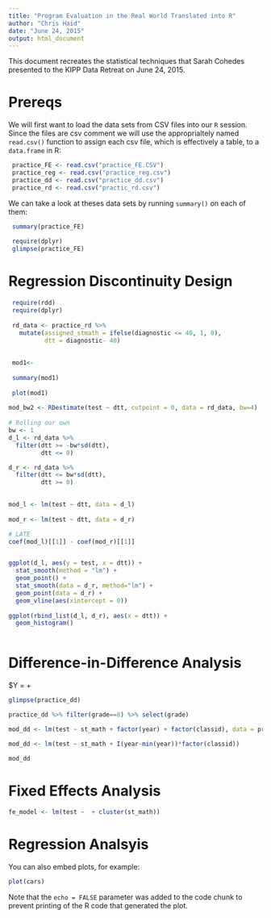 ```yaml
---
title: "Program Evaluation in the Real World Translated into R"
author: "Chris Haid"
date: "June 24, 2015"
output: html_document
---
```


This document recreates the statistical techniques that Sarah Cohedes presented to the KIPP Data Retreat on June 24, 2015.


# Prereqs

We will first want to load the data sets from CSV files into our `R` session. 
Since the files are csv comment we will use the approprialtely named `read.csv()` function to assign each csv file, which is effectively a table, to a `data.frame` in R:

```r
 practice_FE <- read.csv("practice_FE.CSV")
 practice_reg <- read.csv("practice_reg.csv")
 practice_dd <- read.csv("practice_dd.csv")
 practice_rd <- read.csv("practic_rd.csv")
```
We can take a look at theses data sets by running `summary()` on each of them:

```r
 summary(practice_FE)
 
 require(dplyr)
 glimpse(practice_FE)
```

# Regression Discontinuity Design 
```r

 require(rdd)
 require(dplyr)
 
 rd_data <- practice_rd %>%
   mutate(assigned_stmath = ifelse(diagnostic <= 40, 1, 0),
          dtt = diagnostic- 40)
 
 
 mod1<-
 
 summary(mod1)
 
 plot(mod1)
 
mod_bw2 <- RDestimate(test ~ dtt, cutpoint = 0, data = rd_data, bw=4)
 
# Rolling our own
bw <- 1
d_l <- rd_data %>% 
  filter(dtt >= -bw*sd(dtt),
         dtt <= 0)

d_r <- rd_data %>% 
  filter(dtt <= bw*sd(dtt),
         dtt >= 0)

 
mod_l <- lm(test ~ dtt, data = d_l)
            
mod_r <- lm(test ~ dtt, data = d_r)

# LATE
coef(mod_l)[[1]] - coef(mod_r)[[1]]


ggplot(d_l, aes(y = test, x = dtt)) +
  stat_smooth(method = "lm") + 
  geom_point() +
  stat_smooth(data = d_r, method="lm") + 
  geom_point(data = d_r) + 
  geom_vline(aes(xintercept = 0))
 
ggplot(rbind_list(d_l, d_r), aes(x = dtt)) + 
  geom_histogram()
 
```

# Difference-in-Difference Analysis

$Y = \alpha + \beta\text{post}\times\text{Treat}
```r
glimpse(practice_dd)

practice_dd %>% filter(grade==8) %>% select(grade) 

mod_dd <- lm(test ~ st_math + factor(year) + factor(classid), data = practice_dd)

mod_dd <- lm(test ~ st_math + I(year-min(year))*factor(classid))

mod_dd

```









# Fixed Effects Analysis
```r
fe_model <- lm(test ~  + cluster(st_math))
```

# Regression Analsyis 


You can also embed plots, for example:

```r
plot(cars)
```

Note that the `echo = FALSE` parameter was added to the code chunk to prevent printing of the R code that generated the plot.
